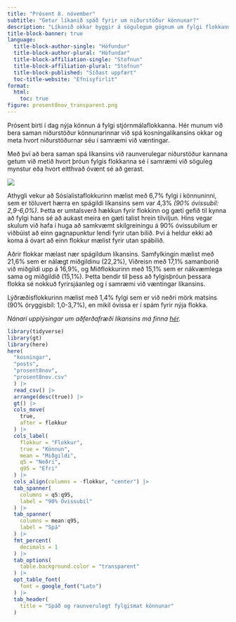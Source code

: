 ```yaml
---
title: "Prósent 8. nóvember"
subtitle: "Getur líkanið spáð fyrir um niðurstöður könnunar?"
description: "Líkanið okkar byggir á sögulegum gögnum um fylgi flokkanna, efnahagsbreytum og fyrri kosningaúrslitum. Að auki metum við kerfisbundinn bjaga í könnunum hvers könnunaraðila með því að bera saman kannanir þeirra við raunveruleg úrslit kosninga. Með því að bæta þessum bjaga við spáð fylgi flokkanna getum við spáð fyrir um niðurstöður nýrra kannana og borið saman við raunverulegar niðurstöður hennar"
title-block-banner: true 
language:
  title-block-author-single: "Höfundur"
  title-block-author-plural: "Höfundar"
  title-block-affiliation-single: "Stofnun"
  title-block-affiliation-plural: "Stofnun"
  title-block-published: "Síðast uppfært"
  toc-title-website: "Efnisyfirlit"
format:
  html:
    toc: true
figure: prosent8nov_transparent.png
---
```



Prósent birti í dag nýja könnun á fylgi stjórnmálaflokkanna. Hér munum við bera saman niðurstöður könnunarinnar við spá kosningalíkansins okkar og meta hvort niðurstöðurnar séu í samræmi við væntingar. 

Með því að bera saman spá líkansins við raunverulegar niðurstöður kannana getum við metið hvort þróun fylgis flokkanna sé í samræmi við söguleg mynstur eða hvort eitthvað óvænt sé að gerast.

![](prosent8nov_background.png)

Athygli vekur að Sósíalistaflokkurinn mælist með 6,7% fylgi í könnuninni, sem er töluvert hærra en spágildi líkansins sem var 4,3% *(90% óvissubil: 2,9-6,0%)*. Þetta er umtalsverð hækkun fyrir flokkinn og gæti gefið til kynna að fylgi hans sé að aukast meira en gæti talist hrein tilviljun. Hins vegar skulum við hafa í huga að samkvæmt skilgreiningu á 90% óvissubilum er viðbúist að einn gagnapunktur lendi fyrir utan bilið. Því á heldur ekki að koma á óvart að einn flokkur mælist fyrir utan spábilið.

Aðrir flokkar mælast nær spágildum líkansins. Samfylkingin mælist með 21,6% sem er nálægt miðgildinu (22,2%), Viðreisn með 17,1% samanborið við miðgildi upp á 16,9%, og Miðflokkurinn með 15,1% sem er nákvæmlega sama og miðgildið (15,1%). Þetta bendir til þess að fylgisþróun þessara flokka sé nokkuð fyrirsjáanleg og í samræmi við væntingar líkansins.

Lýðræðisflokkurinn mælist með 1,4% fylgi sem er við neðri mörk matsins (90% öryggisbil: 1,0-3,7%), en mikil óvissa er í spám fyrir nýja flokka.

*Nánari upplýsingar um aðferðafræði líkansins má finna [hér](../../UmLikanid.qmd).*

```r
library(tidyverse)
library(gt)
library(here)
here(
  "kosningar", 
  "posts", 
  "prosent8nov", 
  "prosent8nov.csv"
  ) |> 
  read_csv() |> 
  arrange(desc(true)) |> 
  gt() |> 
  cols_move(
    true,
    after = flokkur
  ) |> 
  cols_label(
    flokkur = "Flokkur",
    true = "Könnun",
    mean = "Miðgildi",
    q5 = "Neðri",
    q95 = "Efri"
  ) |> 
  cols_align(columns = -flokkur, "center") |> 
  tab_spanner(
    columns = q5:q95,
    label = "90% Óvissubil"
  ) |> 
  tab_spanner(
    columns = mean:q95,
    label = "Spá"
  ) |> 
  fmt_percent(
    decimals = 1
  ) |> 
  tab_options(
    table.background.color = "transparent"
  ) |>
  opt_table_font(
    font = google_font("Lato")
  ) |> 
  tab_header(
    title = "Spáð og raunverulegt fylgismat könnunar"
  )
```